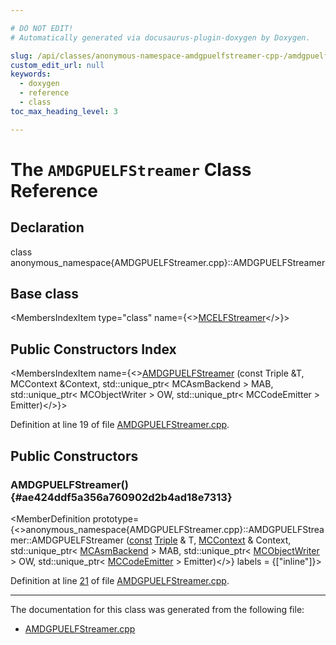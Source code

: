 ```yaml
---

# DO NOT EDIT!
# Automatically generated via docusaurus-plugin-doxygen by Doxygen.

slug: /api/classes/anonymous-namespace-amdgpuelfstreamer-cpp-/amdgpuelfstreamer
custom_edit_url: null
keywords:
  - doxygen
  - reference
  - class
toc_max_heading_level: 3

---
```





# The `AMDGPUELFStreamer` Class Reference

<DoxygenPage pluginConfig={pluginConfig}>



## Declaration

<CodeBlock>class anonymous_namespace{AMDGPUELFStreamer.cpp}::AMDGPUELFStreamer</CodeBlock>

## Base class

<MembersIndex>

<MembersIndexItem
  type="class"
  name={<><a href="/docs/api/classes/llvm/mcelfstreamer">MCELFStreamer</a></>}>
</MembersIndexItem>

</MembersIndex>

## Public Constructors Index

<MembersIndex>

<MembersIndexItem
  name={<><a href="#ae424ddf5a356a760902d2b4ad18e7313">AMDGPUELFStreamer</a> (const Triple &amp;T, MCContext &amp;Context, std::unique&#95;ptr&lt; MCAsmBackend &gt; MAB, std::unique&#95;ptr&lt; MCObjectWriter &gt; OW, std::unique&#95;ptr&lt; MCCodeEmitter &gt; Emitter)</>}>
</MembersIndexItem>

</MembersIndex>


Definition at line 19 of file <a href="/docs/api/files/lib/lib/target/lib/target/amdgpu/lib/target/amdgpu/mctargetdesc/amdgpuelfstreamer-cpp">AMDGPUELFStreamer.cpp</a>.

<SectionDefinition>

## Public Constructors

### AMDGPUELFStreamer() {#ae424ddf5a356a760902d2b4ad18e7313}

<MemberDefinition
  prototype={<>anonymous&#95;namespace&#123;AMDGPUELFStreamer.cpp&#125;::AMDGPUELFStreamer::AMDGPUELFStreamer (<a href="/docs/api/files/lib/lib/target/lib/target/aarch64/aarch64promoteconstant-cpp/#a90f8350fecae261c25be85d38b451bff">const</a> <a href="/docs/api/classes/llvm/triple">Triple</a> &amp; T, <a href="/docs/api/classes/llvm/mccontext">MCContext</a> &amp; Context, std::unique&#95;ptr&lt; <a href="/docs/api/classes/llvm/mcasmbackend">MCAsmBackend</a> &gt; MAB, std::unique&#95;ptr&lt; <a href="/docs/api/classes/llvm/mcobjectwriter">MCObjectWriter</a> &gt; OW, std::unique&#95;ptr&lt; <a href="/docs/api/classes/llvm/mccodeemitter">MCCodeEmitter</a> &gt; Emitter)</>}
  labels = {["inline"]}>

Definition at line <a href="/docs/api/files/lib/lib/target/lib/target/amdgpu/lib/target/amdgpu/mctargetdesc/amdgpuelfstreamer-cpp/#l00021">21</a> of file <a href="/docs/api/files/lib/lib/target/lib/target/amdgpu/lib/target/amdgpu/mctargetdesc/amdgpuelfstreamer-cpp">AMDGPUELFStreamer.cpp</a>.
</MemberDefinition>

</SectionDefinition>

<hr/>

The documentation for this class was generated from the following file:

<ul>
<li><a href="/docs/api/files/lib/lib/target/lib/target/amdgpu/lib/target/amdgpu/mctargetdesc/amdgpuelfstreamer-cpp">AMDGPUELFStreamer.cpp</a></li>
</ul>

</DoxygenPage>
